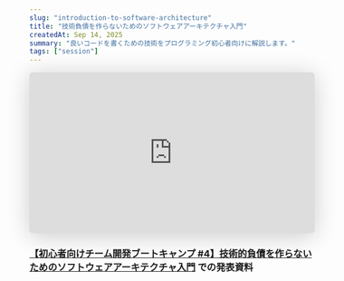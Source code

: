 ```yaml
---
slug: "introduction-to-software-architecture"
title: "技術負債を作らないためのソフトウェアアーキテクチャ入門"
createdAt: Sep 14, 2025
summary: "良いコードを書くための技術をプログラミング初心者向けに解説します。"
tags: ["session"]
---
```


<iframe class="speakerdeck-iframe" frameborder="0" src="https://speakerdeck.com/player/5926feb977b14cfa88d7587f0de01a44" title="ソフトウェアアーキテクチャ入門" allowfullscreen="true" style="border: 0px; background: padding-box padding-box rgba(0, 0, 0, 0.1); margin: 0px; padding: 0px; border-radius: 6px; box-shadow: rgba(0, 0, 0, 0.2) 0px 5px 40px; width: 100%; height: auto; aspect-ratio: 560 / 315;" data-ratio="1.7777777777777777"></iframe>

### [【初心者向けチーム開発ブートキャンプ #4】技術的負債を作らないためのソフトウェアアーキテクチャ入門](https://gdsc-osaka-univ.connpass.com/event/368814/) での発表資料
